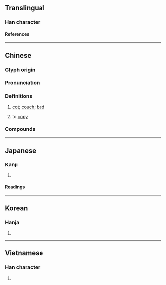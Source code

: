 {{character info}}
==Translingual==

===Han character===
{{Han char|rn=75|rad=木|as=10|sn=14|four=46927|canj=DASM|ids=⿰木𦐇}}

====References====
{{Han ref|kx=0545.090|dkj=15292|dj=0932.180|hdz=21263.190|uh=69BB}}

----

==Chinese==
{{zh-forms}}

===Glyph origin===
{{Han etym}}
{{Han compound|木|𦐇|ls=psc|t1=wood|c1=s|c2=p}}

===Pronunciation===
{{zh-pron
|m=tà
|c=taap3
|mc=y
|oc=y
|ma=
|cat=n,v
}}

===Definitions===
{{zh-hanzi}}

# [[cot]]; [[couch]]; [[bed]]
# {{lb|zh|obsolete}} to [[copy]]

===Compounds===
{{zh-der|榻本|假榻|床榻|下榻|同榻|土榻|病榻纏綿|掃榻|榻上|枕榻|病榻|木榻|涼榻|懸榻|榻榻米|榻布|榻床|掃榻以待|草榻|龍榻|筆榻|臥榻鼾睡|臨榻|陳蕃下榻|臥榻}}

----

==Japanese==

===Kanji===
{{ja-kanji|grade=|rs=木10}}

# {{rfdef|ja|sort=木10}}

====Readings====
{{ja-readings
|goon=とう<たふ
|kanon=とう<たふ
|toon=<!--たつ, -->とん
|kun=こしかけ-, しじ-<しぢ-
}}
{{attention|ja|confirm たつ as in こたつ}}

----

==Korean==

===Hanja===
{{ko-hanja|탑}}

# {{rfdef|ko|sort=木10}}

----

==Vietnamese==

===Han character===
{{vi-readings|rs=木10|reading=[[chõng]], [[tháp]]}}

# {{rfdef|vi|sort=木10}}